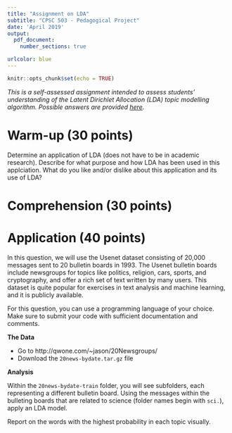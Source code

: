 ```yaml
---
title: "Assignment on LDA"
subtitle: "CPSC 503 - Pedagogical Project"
date: 'April 2019'
output: 
  pdf_document:
    number_sections: true

urlcolor: blue
---
```


```r
knitr::opts_chunk$set(echo = TRUE)
```

*This is a self-assessed assignment intended to assess students' understanding of the Latent Dirichlet Allocation (LDA) topic modelling algorithm. Possible answers are provided [here]().*

# Warm-up (30 points)

Determine an application of LDA (does not have to be in academic research). Describe for what purpose and how LDA has been used in this applciation. What do you like and/or dislike about this application and its use of LDA?

# Comprehension (30 points)


# Application (40 points)

In this question, we will use the Usenet dataset consisting of 20,000 messages sent to 20 bulletin boards in 1993. The Usenet bulletin boards include newsgroups for topics like politics, religion, cars, sports, and cryptography, and offer a rich set of text written by many users. This dataset is quite popular for exercises in text analysis and machine learning, and it is publicly available.

For this question, you can use a programming language of your choice. Make sure to submit your code with sufficient documentation and comments.

**The Data**

- Go to http://qwone.com/~jason/20Newsgroups/
- Download the `20news-bydate.tar.gz` file

**Analysis**

Within the `20news-bydate-train` folder, you will see subfolders, each representing a different bulletin board. Using the messages within the bulleting boards that are related to science (folder names begin with `sci.`), apply an LDA model.

Report on the words with the highest probability in each topic visually. 



